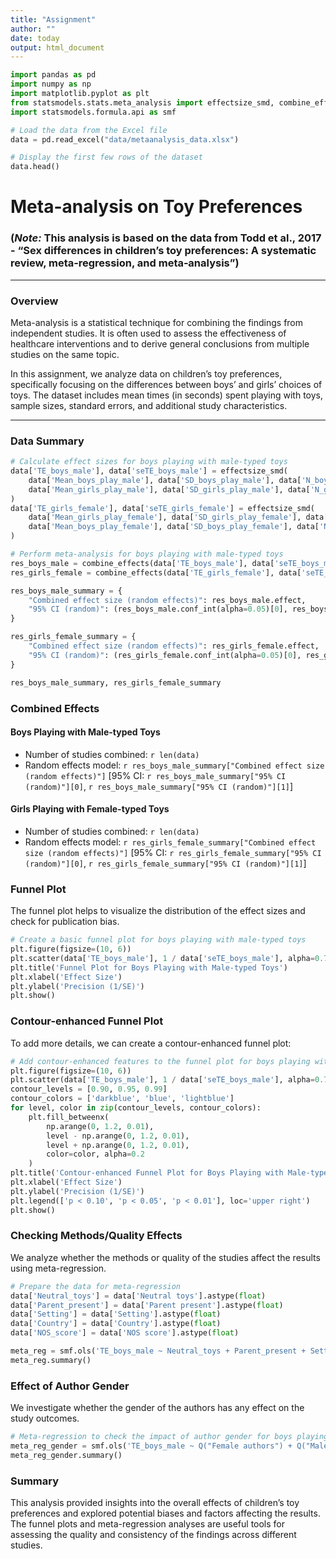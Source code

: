 ```yaml
---
title: "Assignment"
author: ""
date: today
output: html_document
---
```


```python
import pandas as pd
import numpy as np
import matplotlib.pyplot as plt
from statsmodels.stats.meta_analysis import effectsize_smd, combine_effects
import statsmodels.formula.api as smf

# Load the data from the Excel file
data = pd.read_excel("data/metaanalysis_data.xlsx")

# Display the first few rows of the dataset
data.head()
```

# Meta-analysis on Toy Preferences

### __(*Note:* This analysis is based on the data from Todd et al., 2017 - "Sex differences in children’s toy preferences: A systematic review, meta‐regression, and meta‐analysis")__

***

### Overview

Meta-analysis is a statistical technique for combining the findings from independent studies. It is often used to assess the effectiveness of healthcare interventions and to derive general conclusions from multiple studies on the same topic.

In this assignment, we analyze data on children's toy preferences, specifically focusing on the differences between boys' and girls' choices of toys. The dataset includes mean times (in seconds) spent playing with toys, sample sizes, standard errors, and additional study characteristics.

***

### Data Summary

```python
# Calculate effect sizes for boys playing with male-typed toys
data['TE_boys_male'], data['seTE_boys_male'] = effectsize_smd(
    data['Mean_boys_play_male'], data['SD_boys_play_male'], data['N_boys'],
    data['Mean_girls_play_male'], data['SD_girls_play_male'], data['N_girls']
)
data['TE_girls_female'], data['seTE_girls_female'] = effectsize_smd(
    data['Mean_girls_play_female'], data['SD_girls_play_female'], data['N_girls'],
    data['Mean_boys_play_female'], data['SD_boys_play_female'], data['N_boys']
)

# Perform meta-analysis for boys playing with male-typed toys
res_boys_male = combine_effects(data['TE_boys_male'], data['seTE_boys_male']**2, method_re='dl')
res_girls_female = combine_effects(data['TE_girls_female'], data['seTE_girls_female']**2, method_re='dl')

res_boys_male_summary = {
    "Combined effect size (random effects)": res_boys_male.effect,
    "95% CI (random)": (res_boys_male.conf_int(alpha=0.05)[0], res_boys_male.conf_int(alpha=0.05)[1])
}

res_girls_female_summary = {
    "Combined effect size (random effects)": res_girls_female.effect,
    "95% CI (random)": (res_girls_female.conf_int(alpha=0.05)[0], res_girls_female.conf_int(alpha=0.05)[1])
}

res_boys_male_summary, res_girls_female_summary
```

### Combined Effects

#### Boys Playing with Male-typed Toys

- Number of studies combined: `r len(data)`
- Random effects model: `r res_boys_male_summary["Combined effect size (random effects)"]` [95% CI: `r res_boys_male_summary["95% CI (random)"][0]`, `r res_boys_male_summary["95% CI (random)"][1]`]

#### Girls Playing with Female-typed Toys

- Number of studies combined: `r len(data)`
- Random effects model: `r res_girls_female_summary["Combined effect size (random effects)"]` [95% CI: `r res_girls_female_summary["95% CI (random)"][0]`, `r res_girls_female_summary["95% CI (random)"][1]`]

### Funnel Plot

The funnel plot helps to visualize the distribution of the effect sizes and check for publication bias.

```python
# Create a basic funnel plot for boys playing with male-typed toys
plt.figure(figsize=(10, 6))
plt.scatter(data['TE_boys_male'], 1 / data['seTE_boys_male'], alpha=0.7)
plt.title('Funnel Plot for Boys Playing with Male-typed Toys')
plt.xlabel('Effect Size')
plt.ylabel('Precision (1/SE)')
plt.show()
```

### Contour-enhanced Funnel Plot

To add more details, we can create a contour-enhanced funnel plot:

```python
# Add contour-enhanced features to the funnel plot for boys playing with male-typed toys
plt.figure(figsize=(10, 6))
plt.scatter(data['TE_boys_male'], 1 / data['seTE_boys_male'], alpha=0.7)
contour_levels = [0.90, 0.95, 0.99]
contour_colors = ['darkblue', 'blue', 'lightblue']
for level, color in zip(contour_levels, contour_colors):
    plt.fill_betweenx(
        np.arange(0, 1.2, 0.01),
        level - np.arange(0, 1.2, 0.01),
        level + np.arange(0, 1.2, 0.01),
        color=color, alpha=0.2
    )
plt.title('Contour-enhanced Funnel Plot for Boys Playing with Male-typed Toys')
plt.xlabel('Effect Size')
plt.ylabel('Precision (1/SE)')
plt.legend(['p < 0.10', 'p < 0.05', 'p < 0.01'], loc='upper right')
plt.show()
```

### Checking Methods/Quality Effects

We analyze whether the methods or quality of the studies affect the results using meta-regression.

```python
# Prepare the data for meta-regression
data['Neutral_toys'] = data['Neutral toys'].astype(float)
data['Parent_present'] = data['Parent present'].astype(float)
data['Setting'] = data['Setting'].astype(float)
data['Country'] = data['Country'].astype(float)
data['NOS_score'] = data['NOS score'].astype(float)

meta_reg = smf.ols('TE_boys_male ~ Neutral_toys + Parent_present + Setting + Country + NOS_score', data=data).fit()
meta_reg.summary()
```

### Effect of Author Gender

We investigate whether the gender of the authors has any effect on the study outcomes.

```python
# Meta-regression to check the impact of author gender for boys playing with male-typed toys
meta_reg_gender = smf.ols('TE_boys_male ~ Q("Female authors") + Q("Male authors")', data=data).fit()
meta_reg_gender.summary()
```

### Summary

This analysis provided insights into the overall effects of children's toy preferences and explored potential biases and factors affecting the results. The funnel plots and meta-regression analyses are useful tools for assessing the quality and consistency of the findings across different studies.
